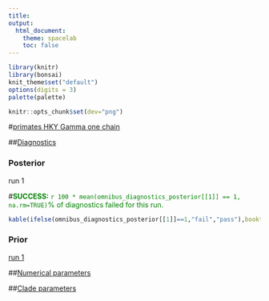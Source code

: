 ```yaml
---
title:
output: 
  html_document: 
    theme: spacelab
    toc: false
---
```

```r
library(knitr)
library(bonsai)
knit_theme$set("default")
options(digits = 3)
palette(palette)
```
```r
knitr::opts_chunk$set(dev="png")
```
#[primates HKY Gamma one chain](_main_bonsai_page.html)

##[Diagnostics](_main_bonsai_page.html)

### Posterior

run 1

#<span style="color:green">**SUCCESS:** `r 100 * mean(omnibus_diagnostics_posterior[[1]] == 1, na.rm=TRUE)`% of diagnostics failed for this run.</span>
```r
kable(ifelse(omnibus_diagnostics_posterior[[1]]==1,"fail","pass"),booktabs=TRUE,row.names=TRUE)
```

### Prior

[run 1](prior_flags_run_1_bonsai_page.html)

##[Numerical parameters](numeric_parameters.html)

##[Clade parameters](clade_parameters.html)

